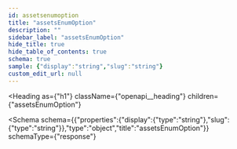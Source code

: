 ```yaml
---
id: assetsenumoption
title: "assetsEnumOption"
description: ""
sidebar_label: "assetsEnumOption"
hide_title: true
hide_table_of_contents: true
schema: true
sample: {"display":"string","slug":"string"}
custom_edit_url: null
---
```



<Heading
  as={"h1"}
  className={"openapi__heading"}
  children={"assetsEnumOption"}
>
</Heading>





<Schema
  schema={{"properties":{"display":{"type":"string"},"slug":{"type":"string"}},"type":"object","title":"assetsEnumOption"}}
  schemaType={"response"}
>
  
</Schema>
            
